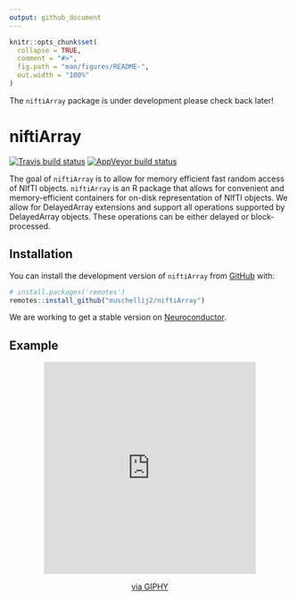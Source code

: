 ```yaml
---
output: github_document
---
```


<!-- README.md is generated from README.Rmd. Please edit that file -->

```r
knitr::opts_chunk$set(
  collapse = TRUE,
  comment = "#>",
  fig.path = "man/figures/README-",
  out.width = "100%"
)
```

The `niftiArray` package is under development please check back later!

# niftiArray

<!-- badges: start -->
[![Travis build status](https://travis-ci.org/muschellij2/niftiArray.svg?branch=master)](https://travis-ci.org/muschellij2/niftiArray)
[![AppVeyor build status](https://ci.appveyor.com/api/projects/status/github/muschellij2/niftiArray?branch=master&svg=true)](https://ci.appveyor.com/project/muschellij2/niftiArray)
<!-- badges: end -->

The goal of `niftiArray` is to allow for memory efficient fast random access of NIfTI objects. `niftiArray` is an R package that allows for convenient and memory-efficient containers for on-disk representation of NIfTI objects. We allow for DelayedArray extensions and support all operations supported by DelayedArray objects. These operations can be either delayed or block-processed.

## Installation

You can install the development version of `niftiArray` from [GitHub](https://github.com/) with:

``` r
# install.packages('remotes')
remotes::install_github("muschellij2/niftiArray")
```

We are working to get a stable version on [Neuroconductor](www.neuroconductor.org).

## Example

<center>
<iframe src="https://giphy.com/embed/1ken0zzzL79NPy3QZj" width="380" height="380" frameBorder="0" class="giphy-embed" allowFullScreen></iframe><p><a href="https://giphy.com/gifs/spotify-coming-soon-1ken0zzzL79NPy3QZj">via GIPHY</a></p>
